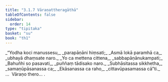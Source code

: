 ```yaml
---
title: "3.1.7 Vāraṇattheragāthā"
tableOfContents: false
sidebar:
  order: 14
type: "tipitaka"
basket: "su"
book: "th1"
---
```



<DynamicBreadcrumb />

<Division number="237" book="th1" bookNo="19" page="265">

<Paragraph number="458" type="verses" book="th1">
_“Yodha koci manussesu,_  
_parapāṇāni hiṃsati;_  
_Asmā lokā paramhā ca,_  
_ubhayā dhaṃsate naro._  

</Paragraph>

</Division>
<Division number="238" book="th1" bookNo="19" page="265">

<Paragraph number="459" type="verses" book="th1">
_Yo ca mettena cittena,_  
_sabbapāṇānukampati;_  
_Bahuñhi so pasavati,_  
_puññaṃ tādisako naro._  

</Paragraph>

</Division>
<Division number="239" book="th1" bookNo="19" page="265">

<Paragraph number="460" type="verses" book="th1">
_Subhāsitassa sikkhetha,_  
_samaṇūpāsanassa ca;_  
_Ekāsanassa ca raho,_  
_cittavūpasamassa cā”ti._  


</Paragraph>
</Division>

<Paragraph number="461" type="center" book="th1">
…  Vāraṇo thero… .
</Paragraph>